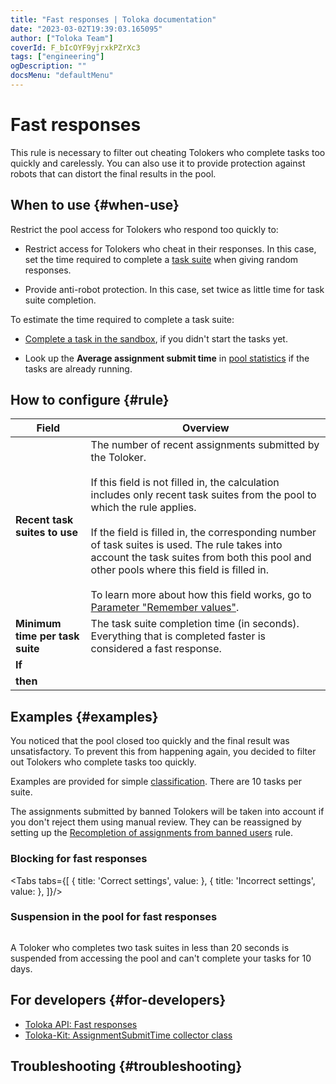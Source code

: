 ```yaml
---
title: "Fast responses | Toloka documentation"
date: "2023-03-02T19:39:03.165095"
author: ["Toloka Team"]
coverId: F_bIcOYF9yjrxkPZrXc3
tags: ["engineering"]
ogDescription: ""
docsMenu: "defaultMenu"
---
```



# Fast responses

This rule is necessary to filter out cheating Tolokers who complete tasks too quickly and carelessly. You can also use it to provide protection against robots that can distort the final results in the pool.

## When to use {#when-use}

Restrict the pool access for Tolokers who respond too quickly to:

- Restrict access for Tolokers who cheat in their responses. In this case, set the time required to complete a [task suite](/docs/glossary#task-suite) when giving random responses.

- Provide anti-robot protection. In this case, set twice as little time for task suite completion.

To estimate the time required to complete a task suite:

- [Complete a task in the sandbox](/docs/guide/sandbox#self), if you didn't start the tasks yet.

- Look up the **Average assignment submit time** in [pool statistics](/docs/guide/pool_statistic-pool) if the tasks are already running.

## How to configure {#rule}

**Field** | **Overview**
----- | -----
**Recent task suites to use** | The number of recent assignments submitted by the Toloker.<br/><br/>If this field is not filled in, the calculation includes only recent task suites from the pool to which the rule applies.<br/><br/>If the field is filled in, the corresponding number of task suites is used. The rule takes into account the task suites from both this pool and other pools where this field is filled in.<br/><br/>To learn more about how this field works, go to [Parameter "Remember values"](/docs/guide/remember-values).
**Minimum time per task suite** | The task suite completion time (in seconds). Everything that is completed faster is considered a fast response.
**If** | <QuickAnswersTable1/>
**then** | <QuickAnswersTable2/>

## Examples {#examples}

You noticed that the pool closed too quickly and the final result was unsatisfactory. To prevent this from happening again, you decided to filter out Tolokers who complete tasks too quickly.

Examples are provided for simple [classification](/docs/tutorials/image-classification). There are 10 tasks per suite.

<Note mode="warning" title="Warning">

The assignments submitted by banned Tolokers will be taken into account if you don't reject them using manual review. They can be reassigned by setting up the [Recompletion of assignments from banned users](/docs/guide/restore-task-overlap) rule.

</Note>

### Blocking for fast responses

<Tabs tabs={[
  { title: 'Correct settings', value: <QuickAnswersList1/> },
  { title: 'Incorrect settings', value: <QuickAnswersList2/> },
]}/>

### Suspension in the pool for fast responses

<Image withBackground imageId="1675427105032" alt="" />

A Toloker who completes two task suites in less than 20 seconds is suspended from accessing the pool and can't complete your tasks for 10 days.

## For developers {#for-developers}

- [Toloka API: Fast responses](/docs/api/fast)
- [Toloka-Kit: AssignmentSubmitTime collector class](/docs/toloka-kit/reference/toloka.client.collectors.AssignmentSubmitTime)

## Troubleshooting {#troubleshooting}

<FaqRightTimeLimit/>

<FaqSkillForEveryPool/>

<FaqSkillForDifferentProjects/>

<FaqTimeSpecified/>

<FaqBanAndReject/>

<ContactGuideSupport/>
